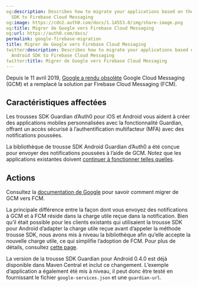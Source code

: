 ```yaml
---
og:description: Describes how to migrate your applications based on the Guardian Android
  SDK to Firebase Cloud Messaging
og:image: https://cdn2.auth0.com/docs/1.14553.0/img/share-image.png
og:title: Migrer de Google vers Firebase Cloud Messaging
og:url: https://auth0.com/docs/
permalink: google-firebase-migration
title: Migrer de Google vers Firebase Cloud Messaging
twitter:description: Describes how to migrate your applications based on the Guardian
  Android SDK to Firebase Cloud Messaging
twitter:title: Migrer de Google vers Firebase Cloud Messaging
---
```


Depuis le 11 avril 2019, [Google a rendu obsolète](https://firebase.googleblog.com/2018/04/time-to-upgrade-from-gcm-to-fcm.html) Google Cloud Messaging (GCM) et a remplacé la solution par Firebase Cloud Messaging (FCM).

## Caractéristiques affectées

Les trousses SDK Guardian d’Auth0 pour iOS et Android vous aident à créer des applications mobiles personnalisées avec la fonctionnalité Guardian, offrant un accès sécurisé à l’authentification multifacteur (MFA) avec des notifications poussées.

La bibliothèque de trousse SDK Android Guardian d’Auth0 a été conçue pour envoyer des notifications poussées à l’aide de GCM. Notez que les applications existantes doivent [continuer à fonctionner telles quelles](https://aws.amazon.com/blogs/messaging-and-targeting/the-end-of-google-cloud-messaging-and-what-it-means-for-your-apps/).

## Actions

Consultez la [documentation de Google](https://developers.google.com/cloud-messaging/android/android-migrate-fcm) pour savoir comment migrer de GCM vers FCM.

La principale différence entre la façon dont vous envoyez des notifications à GCM et à FCM réside dans la charge utile reçue dans la notification. Bien qu’il était possible pour les clients existants qui utilisaient la trousse SDK pour Android d’adapter la charge utile reçue avant d’appeler la méthode trousse SDK, nous avons mis à niveau la bibliothèque afin qu’elle accepte la nouvelle charge utile, ce qui simplifie l’adoption de FCM. Pour plus de détails, consultez [cette page](https://github.com/auth0/Guardian.Android/pull/84).

La version de la trousse SDK Guardian pour Android 0.4.0 est déjà disponible dans Maven Central et inclut ce changement. L’exemple d’application a également été mis à niveau, il peut donc être testé en fournissant le fichier `google-services.json` et une `guardian-url`.